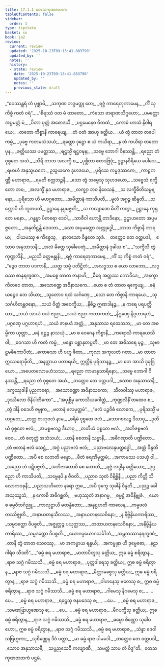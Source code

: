 ```yaml
---
title: 17.1.1 တေသကုဏဇာတက
tableOfContents: false
sidebar:
  order: 1
type: tipitaka
basket: su
book: ja2
review:
  current: review
  updated: '2025-10-23T09:13:41.883790'
  updated_by: ''
  notes: ''
  history:
  - state: review
    date: '2025-10-23T09:13:41.883790'
    updated_by: ''
    notes: ''
    previous_state: draft
---
```



<ReviewStatus review={frontmatter.review} showDetails={true} />

<HypothesisAnnotation frontmatter={frontmatter} />

<DynamicBreadcrumb />

<Division number="1" book="ja2" e="ch" v="23" p="1">

<Paragraph number="2" type="verses" book="ja2">
_“ဝေဿန္တရံ တံ ပုစ္ဆာမိ,_  
_သကုဏ ဘဒ္ဒမတ္ထု တေ;_  
_ရဇ္ဇံ ကာရေတုကာမေန,_  
_ကိံ သု ကိစ္စံ ကတံ ဝရံ”._  

</Paragraph>

</Division>
<Division number="2" book="ja2" e="ch" v="23" p="1">

<Paragraph number="3" type="verses" book="ja2">
_“စိရဿံ ဝတ မံ တာတော,_  
_ကံသော ဗာရာဏသိဂ္ဂဟော;_  
_ပမတ္တော အပ္ပမတ္တံ မံ,_  
_ပိတာ ပုတ္တံ အစောဒယိ._  

</Paragraph>

</Division>
<Division number="3" book="ja2" e="ch" v="23" p="1">

<Paragraph number="4" type="verses" book="ja2">
_ပဌမေနေဝ ဝိတထံ,_  
_ကောဓံ ဟာသံ နိဝါရယေ;_  
_တတော ကိစ္စာနိ ကာရေယျ,_  
_တံ ဝတံ အာဟု ခတ္တိယ._  

</Paragraph>

</Division>
<Division number="4" book="ja2" e="ch" v="23" p="1">

<Paragraph number="5" type="verses" book="ja2">
_ယံ တွံ တာတ တပေါကမ္မံ,_  
_ပုဗ္ဗေ ကတမသံသယံ;_  
_ရတ္တော ဒုဋ္ဌော စ ယံ ကယိရာ,_  
_န တံ ကယိရာ တတော ပုန._  

</Paragraph>

</Division>
<Division number="5" book="ja2" e="ch" v="23" p="1">

<Paragraph number="6" type="verses" book="ja2">
_ခတ္တိယဿ ပမတ္တဿ,_  
_ရဋ္ဌသ္မိံ ရဋ္ဌဝဍ္ဎန;_  
_သဗ္ဗေ ဘောဂါ ဝိနဿန္တိ,_  
_ရညော တံ ဝုစ္စတေ အဃံ._  

</Paragraph>

</Division>
<Division number="6" book="ja2" e="ch" v="23" p="1">

<Paragraph number="7" type="verses" book="ja2">
_သိရီ တာတ အလက္ခီ စ,_  
_ပုစ္ဆိတာ ဧတဒဗြဝုံ;_  
ဥဋ္ဌာနဝီရိယေ ပေါသေ,_  
_ရမာဟံ အနုသူယကေ._  

</Paragraph>

</Division>
<Division number="7" book="ja2" e="ch" v="23" p="2">

<Paragraph number="8" type="verses" book="ja2">
ဥသူယကေ ဒုဟဒယေ,_  
_ပုရိသေ ကမ္မဒုဿကေ;_  
_ကာဠကဏ္ဏီ မဟာရာဇ,_  
_ရမတိ စက္ကဘဉ္ဇနီ._  

</Paragraph>

</Division>
<Division number="8" book="ja2" e="ch" v="23" p="2">

<Paragraph number="9" type="verses" book="ja2">
_သော တွံ သဗ္ဗေသု သုဟဒယော,_  
_သဗ္ဗေသံ ရက္ခိတော ဘဝ;_  
_အလက္ခိံ နုဒ မဟာရာဇ,_  
_လက္ချာ ဘဝ နိဝေသနံ._  

</Paragraph>

</Division>
<Division number="9" book="ja2" e="ch" v="23" p="2">

<Paragraph number="10" type="verses" book="ja2">
_သ လက္ခီဓိတိသမ္ပန္နော,_  
_ပုရိသော ဟိ မဟဂ္ဂတော;_  
_အမိတ္တာနံ ကာသိပတိ,_  
_မူလံ အဂ္ဂဉ္စ ဆိန္ဒတိ._  

</Paragraph>

</Division>
<Division number="10" book="ja2" e="ch" v="23" p="2">

<Paragraph number="11" book="ja2">
_သက္ကောပိ ဟိ ဘူတပတိ,_  
ဥဋ္ဌာနေ နပ္ပမဇ္ဇတိ;_  
_သ ကလျာဏေ ဓိတိံ ကတွာ,_  
ဥဋ္ဌာနေ ကုရုတေ မနော._  

</Paragraph>

</Division>
<Division number="11" book="ja2" e="ch" v="23" p="2">

<Paragraph number="12" type="verses" book="ja2">
_ဂန္ဓဗ္ဗာ ပိတရော ဒေဝါ,_  
_သာဇီဝါ ဟောန္တိ တာဒိနော;_  
ဥဋ္ဌာဟတော အပ္ပမဇ္ဇတော,_  
_အနုတိဋ္ဌန္တိ ဒေဝတာ._  

</Paragraph>

</Division>
<Division number="12" book="ja2" e="ch" v="23" p="2">

<Paragraph number="13" type="verses" book="ja2">
_သော အပ္ပမတ္တော အက္ကုဒ္ဓေါ,_  
_တာတ ကိစ္စာနိ ကာရယ;_  
_ဝါယမဿု စ ကိစ္စေသု,_  
_နာလသော ဝိန္ဒတေ သုခံ._  

</Paragraph>

</Division>
<Division number="13" book="ja2" e="ch" v="23" p="2">

<Paragraph number="14" type="verses" book="ja2">
_တတ္ထေဝ တေ ဝတ္တပဒါ,_  
_ဧသာဝ အနုသာသနီ;_  
_အလံ မိတ္တေ သုခါပေတုံ,_  
_အမိတ္တာနံ ဒုခါယ စ”._  

</Paragraph>

</Division>
<Division number="14" book="ja2" e="ch" v="23" p="2">

<Paragraph number="15" type="verses" book="ja2">
_“သက္ခိသိ တွံ ကုဏ္ဍလိနိ,_  
_မညသိ ခတ္တဗန္ဓုနိ;_  
_ရဇ္ဇံ ကာရေတုကာမေန,_  
_ကိံ သု ကိစ္စံ ကတံ ဝရံ”._  

</Paragraph>

</Division>
<Division number="15" book="ja2" e="ch" v="23" p="2">

<Paragraph number="16" type="verses" book="ja2">
_“ဒွေဝ တာတ ပဒကာနိ,_  
_ယတ္ထ သဗ္ဗံ ပတိဋ္ဌိတံ;_  
_အလဒ္ဓဿ စ ယော လာဘော,_  
_လဒ္ဓဿ စာနုရက္ခဏာ._  

</Paragraph>

</Division>
<Division number="16" book="ja2" e="ch" v="23" p="2">

<Paragraph number="17" type="verses" book="ja2">
_အမစ္စေ တာတ ဇာနာဟိ,_  
_ဓီရေ အတ္ထဿ ကောဝိဒေ;_  
_အနက္ခာကိတဝေ တာတ,_  
_အသောဏ္ဍေ အဝိနာသကေ._  

</Paragraph>

</Division>
<Division number="17" book="ja2" e="ch" v="23" p="2">

<Paragraph number="18" type="verses" book="ja2">
_ယော စ တံ တာတ ရက္ခေယျ,_  
_ဓနံ ယဉ္စေဝ တေ သိယာ;_  
_သူတောဝ ရထံ သင်္ဂဏှေ,_  
_သော တေ ကိစ္စာနိ ကာရယေ._  

</Paragraph>

</Division>
<Division number="18" book="ja2" e="ch" v="23" p="2">

<Paragraph number="19" type="verses" book="ja2">
_သုသင်္ဂဟိတန္တဇနော,_  
_သယံ ဝိတ္တံ အဝေက္ခိယ;_  
_နိဓိဉ္စ ဣဏဒါနဉ္စ,_  
_န ကရေ ပရပတ္တိယာ._  

</Paragraph>

</Division>
<Division number="19" book="ja2" e="ch" v="23" p="3">

<Paragraph number="20" type="verses" book="ja2">
_သယံ အာယံ ဝယံ ဇညာ,_  
_သယံ ဇညာ ကတာကတံ;_  
_နိဂ္ဂဏှေ နိဂ္ဂဟာရဟံ,_  
_ပဂ္ဂဏှေ ပဂ္ဂဟာရဟံ._  

</Paragraph>

</Division>
<Division number="20" book="ja2" e="ch" v="23" p="3">

<Paragraph number="21" type="verses" book="ja2">
_သယံ ဇာနပဒံ အတ္ထံ,_  
_အနုသာသ ရထေသဘ;_  
_မာ တေ အဓမ္မိကာ ယုတ္တာ,_  
_ဓနံ ရဋ္ဌဉ္စ နာသယုံ._  

</Paragraph>

</Division>
<Division number="21" book="ja2" e="ch" v="23" p="3">

<Paragraph number="22" type="verses" book="ja2">
_မာ စ ဝေဂေန ကိစ္စာနိ,_  
_ကရောသိ ကာရယေသိ ဝါ;_  
_ဝေဂသာ ဟိ ကတံ ကမ္မံ,_  
_မန္ဒော ပစ္ဆာနုတပ္ပတိ._  

</Paragraph>

</Division>
<Division number="22" book="ja2" e="ch" v="23" p="3">

<Paragraph number="23" type="verses" book="ja2">
_မာ တေ အဓိသရေ မုဉ္စ,_  
_သုဗာဠှမဓိကောပိတံ;_  
_ကောဓသာ ဟိ ဗဟူ ဖီတာ,_  
_ကုလာ အကုလတံ ဂတာ._  

</Paragraph>

</Division>
<Division number="23" book="ja2" e="ch" v="23" p="3">

<Paragraph number="24" type="verses" book="ja2">
_မာ တာတ ဣဿရောမှီတိ,_  
_အနတ္ထာယ ပတာရယိ;_  
ဣတ္ထီနံ ပုရိသာနဉ္စ,_  
_မာ တေ အာသိ ဒုခုဒြယော._  

</Paragraph>

</Division>
<Division number="24" book="ja2" e="ch" v="23" p="3">

<Paragraph number="25" type="verses" book="ja2">
_အပေတလောမဟံသဿ,_  
_ရညော ကာမာနုသာရိနော;_  
_သဗ္ဗေ ဘောဂါ ဝိနဿန္တိ,_  
_ရညော တံ ဝုစ္စတေ အဃံ._  

</Paragraph>

</Division>
<Division number="25" book="ja2" e="ch" v="23" p="3">

<Paragraph number="26" type="verses" book="ja2">
_တတ္ထေဝ တေ ဝတ္တပဒါ,_  
_ဧသာဝ အနုသာသနီ;_  
_ဒက္ခဿုဒါနိ ပုညကရော,_  
_အသောဏ္ဍော အဝိနာသကော;_  
_သီလဝါဿု မဟာရာဇ,_  
_ဒုဿီလော ဝိနိပါတိကော”._  

</Paragraph>

</Division>
<Division number="26" book="ja2" e="ch" v="23" p="3">

<Paragraph number="27" type="verses" book="ja2">
_“အပုစ္ဆိမှ ကောသိယဂေါတ္တံ,_  
_ကုဏ္ဍလိနိံ တထေဝ စ;_  
_တွံ ဒါနိ ဝဒေဟိ ဇမ္ဗုက,_  
_ဗလာနံ ဗလမုတ္တမံ”._  

</Paragraph>

</Division>
<Division number="27" book="ja2" e="ch" v="23" p="3">

<Paragraph number="28" type="verses" book="ja2">
_“ဗလံ ပဉ္စဝိဓံ လောကေ,_  
_ပုရိသသ္မိံ မဟဂ္ဂတေ;_  
_တတ္ထ ဗာဟုဗလံ နာမ,_  
_စရိမံ ဝုစ္စတေ ဗလံ._  

</Paragraph>

</Division>
<Division number="28" book="ja2" e="ch" v="23" p="3">

<Paragraph number="29" type="verses" book="ja2">
_ဘောဂဗလဉ္စ ဒီဃာဝု,_  
_ဒုတိယံ ဝုစ္စတေ ဗလံ;_  
_အမစ္စဗလဉ္စ ဒီဃာဝု,_  
_တတိယံ ဝုစ္စတေ ဗလံ._  

</Paragraph>

</Division>
<Division number="29" book="ja2" e="ch" v="23" p="3">

<Paragraph number="30" type="verses" book="ja2">
_အဘိဇစ္စဗလံ စေဝ,_  
_တံ စတုတ္ထံ အသံသယံ;_  
_ယာနိ စေတာနိ သဗ္ဗာနိ,_  
_အဓိဂဏှာတိ ပဏ္ဍိတော._  

</Paragraph>

</Division>
<Division number="30" book="ja2" e="ch" v="23" p="3">

<Paragraph number="31" type="verses" book="ja2">
_တံ ဗလာနံ ဗလံ သေဋ္ဌံ,_  
_အဂ္ဂံ ပညာဗလံ ဗလံ;_  
_ပညာဗလေနုပတ္ထဒ္ဓေါ,_  
_အတ္ထံ ဝိန္ဒတိ ပဏ္ဍိတော._  

</Paragraph>

</Division>
<Division number="31" book="ja2" e="ch" v="23" p="4">

<Paragraph number="32" type="verses" book="ja2">
_အပိ စေ လဘတိ မန္ဒော,_  
_ဖီတံ ဓရဏိမုတ္တမံ;_  
_အကာမဿ ပသယှံ ဝါ,_  
_အညော တံ ပဋိပဇ္ဇတိ._  

</Paragraph>

</Division>
<Division number="32" book="ja2" e="ch" v="23" p="4">

<Paragraph number="33" type="verses" book="ja2">
_အဘိဇာတောပိ စေ ဟောတိ,_  
_ရဇ္ဇံ လဒ္ဓါန ခတ္တိယော;_  
_ဒုပ္ပညော ဟိ ကာသိပတိ,_  
_သဗ္ဗေနပိ န ဇီဝတိ._  

</Paragraph>

</Division>
<Division number="33" book="ja2" e="ch" v="23" p="4">

<Paragraph number="34" type="verses" book="ja2">
_ပညာဝ သုတံ ဝိနိစ္ဆိနီ,_  
_ပညာ ကိတ္တိ သိလောကဝဍ္ဎနီ;_  
_ပညာသဟိတော နရော ဣဓ,_  
_အပိ ဒုက္ခေ သုခါနိ ဝိန္ဒတိ._  

</Paragraph>

</Division>
<Division number="34" book="ja2" e="ch" v="23" p="4">

<Paragraph number="35" type="verses" book="ja2">
_ပညဉ္စ ခေါ အသုဿူသံ,_  
_န ကောစိ အဓိဂစ္ဆတိ;_  
_ဗဟုဿုတံ အနာဂမ္မ,_  
_ဓမ္မဋ္ဌံ အဝိနိဗ္ဘုဇံ._  

</Paragraph>

</Division>
<Division number="35" book="ja2" e="ch" v="23" p="4">

<Paragraph number="36" type="verses" book="ja2">
_ယော စ ဓမ္မဝိဘင်္ဂညူ,_  
_ကာလုဋ္ဌာယီ မတန္ဒိတော;_  
_အနုဋ္ဌဟတိ ကာလေန,_  
_ကမ္မဖလံ တဿိဇ္ဈတိ._  

</Paragraph>

</Division>
<Division number="36" book="ja2" e="ch" v="23" p="4">

<Paragraph number="37" type="verses" book="ja2">
_အနာယတနသီလဿ,_  
_အနာယတနသေဝိနော;_  
_န နိဗ္ဗိန္ဒိယကာရိဿ,_  
_သမ္မဒတ္ထော ဝိပစ္စတိ._  

</Paragraph>

</Division>
<Division number="37" book="ja2" e="ch" v="23" p="4">

<Paragraph number="38" type="verses" book="ja2">
_အဇ္ဈတ္တဉ္စ ပယုတ္တဿ,_  
_တထာယတနသေဝိနော;_  
_အနိဗ္ဗိန္ဒိယကာရိဿ,_  
_သမ္မဒတ္ထော ဝိပစ္စတိ._  

</Paragraph>

</Division>
<Division number="38" book="ja2" e="ch" v="23" p="4">

<Paragraph number="39" type="verses" book="ja2">
_ယောဂပ္ပယောဂသင်္ခါတံ,_  
_သမ္ဘတဿာနုရက္ခဏံ;_  
_တာနိ တွံ တာတ သေဝဿု,_  
_မာ အကမ္မာယ ရန္ဓယိ;_  
_အကမ္မုနာ ဟိ ဒုမ္မေဓော,_  
_နဠာဂါရံဝ သီဒတိ”._  

</Paragraph>

</Division>
<Division number="39" book="ja2" e="ch" v="23" p="4">

<Paragraph number="40" type="verses" book="ja2">
_“ဓမ္မံ စရ မဟာရာဇ,_  
_မာတာပိတူသု ခတ္တိယ;_  
ဣဓ ဓမ္မံ စရိတွာန,_  
_ရာဇ သဂ္ဂံ ဂမိဿသိ._  

</Paragraph>

</Division>
<Division number="40" book="ja2" e="ch" v="23" p="4">

<Paragraph number="41" type="verses" book="ja2">
_ဓမ္မံ စရ မဟာရာဇ,_  
_ပုတ္တဒါရေသု ခတ္တိယ;_  
ဣဓ ဓမ္မံ စရိတွာန,_  
_ရာဇ သဂ္ဂံ ဂမိဿသိ._  

</Paragraph>

</Division>
<Division number="41" book="ja2" e="ch" v="23" p="4">

<Paragraph number="42" type="verses" book="ja2">
_ဓမ္မံ စရ မဟာရာဇ,_  
_မိတ္တာမစ္စေသု ခတ္တိယ;_  
ဣဓ ဓမ္မံ စရိတွာန,_  
_ရာဇ သဂ္ဂံ ဂမိဿသိ._  

</Paragraph>

</Division>
<Division number="42" book="ja2" e="ch" v="23" p="4">

<Paragraph number="43" type="verses" book="ja2">
_ဓမ္မံ စရ မဟာရာဇ,_  
_ဝါဟနေသု ဗလေသု စ;_  
ဣဓ ဓမ္မံ စရိတွာန,_  
_ရာဇ သဂ္ဂံ ဂမိဿသိ._  

</Paragraph>

</Division>
<Division number="43" book="ja2" e="ch" v="23" p="5">

<Paragraph number="44" type="verses" book="ja2">
_ဓမ္မံ စရ မဟာရာဇ,_  
_ဂါမေသု နိဂမေသု စ;_  
_ …ပေ… _  

</Paragraph>

</Division>
<Division number="44" book="ja2" e="ch" v="23" p="5">

<Paragraph number="45" type="verses" book="ja2">
_ဓမ္မံ စရ မဟာရာဇ,_  
_ရဋ္ဌေသု ဇနပဒေသု စ;_  
_ …ပေ… _  

</Paragraph>

</Division>
<Division number="45" book="ja2" e="ch" v="23" p="5">

<Paragraph number="46" type="verses" book="ja2">
_ဓမ္မံ စရ မဟာရာဇ,_  
_သမဏဗြာဟ္မဏေသု စ;_  
_ …ပေ… _  

</Paragraph>

</Division>
<Division number="46" book="ja2" e="ch" v="23" p="5">

<Paragraph number="47" type="verses" book="ja2">
_ဓမ္မံ စရ မဟာရာဇ,_  
_မိဂပက္ခီသု ခတ္တိယ;_  
ဣဓ ဓမ္မံ စရိတွာန,_  
_ရာဇ သဂ္ဂံ ဂမိဿသိ._  

</Paragraph>

</Division>
<Division number="47" book="ja2" e="ch" v="23" p="5">

<Paragraph number="48" type="verses" book="ja2">
_ဓမ္မံ စရ မဟာရာဇ,_  
_ဓမ္မော စိဏ္ဏော သုခါဝဟော;_  
ဣဓ ဓမ္မံ စရိတွာန,_  
_ရာဇ သဂ္ဂံ ဂမိဿသိ._  

</Paragraph>

</Division>
<Division number="48" book="ja2" e="ch" v="23" p="5">

<Paragraph number="49" type="verses" book="ja2">
_ဓမ္မံ စရ မဟာရာဇ,_  
_သဲန္ဒာ ဒေဝါ သဗြဟ္မကာ;_  
_သုစိဏ္ဏေန ဒိဝံ ပတ္တာ,_  
_မာ ဓမ္မံ ရာဇ ပါမဒေါ._  

</Paragraph>

</Division>
<Division number="49" book="ja2" e="ch" v="23" p="5">

<Paragraph number="50" type="verses" book="ja2">
_တတ္ထေဝ တေ ဝတ္တပဒါ,_  
_ဧသာဝ အနုသာသနီ;_  
_သပ္ပညသေဝီ ကလျာဏီ,_  
_သမတ္တံ သာမ တံ ဝိဒူ”တိ._  


</Paragraph>
</Division>

<Paragraph number="51" type="center" book="ja2">
တေသကုဏဇာတကံ ပဌမံ.
</Paragraph>